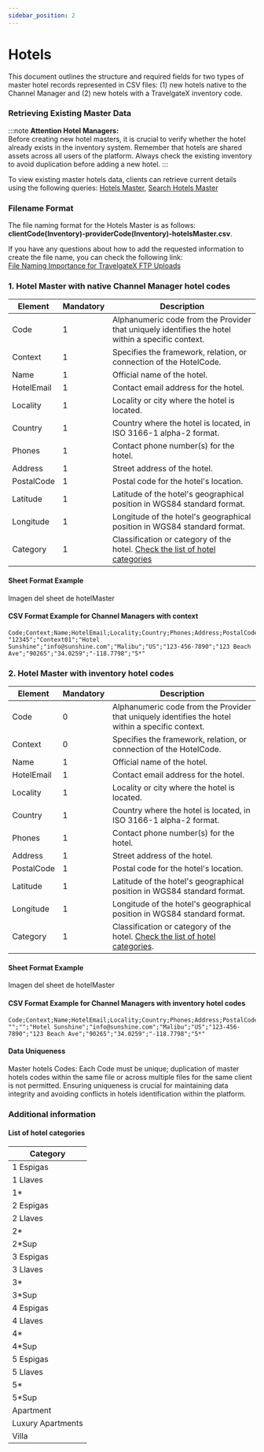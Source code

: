 ```yaml
---
sidebar_position: 2
---
```


# Hotels

This document outlines the structure and required fields for two types of master hotel records represented in CSV files: (1) new hotels native to the Channel Manager and (2) new hotels with a TravelgateX inventory code.

### Retrieving Existing Master Data

:::note
**Attention Hotel Managers:**  
Before creating new hotel masters, it is crucial to verify whether the hotel already exists in the inventory system. Remember that hotels are shared assets across all users of the platform. Always check the existing inventory to avoid duplication before adding a new hotel.
:::

To view existing master hotels data, clients can retrieve current details using the following queries: [Hotels Master](/docs/apis/for-buyers/hotel-push-buyers/graphql-hotel-push-buyers-api/masters/hotels-master/), [Search Hotels Master](/docs/apis/for-buyers/hotel-push-buyers/graphql-hotel-push-buyers-api/masters/hotels-master/search-hotels-master)


### Filename Format

The file naming format for the Hotels Master is as follows: **clientCode(Inventory)-providerCode(Inventory)-hotelsMaster.csv**. 

If you have any questions about how to add the requested information to create the file name, you can check the following link:  
[File Naming Importance for TravelgateX FTP Uploads](/docs/apis/for-buyers/hotel-push-buyers/csv-hotel-push-buyers-api/quickstart#3-file-naming-importance-for-travelgatex-ftp-uploads)

### 1. Hotel Master with native Channel Manager hotel codes 

| Element     | Mandatory | Description                                                                                       |
|-------------|-----|---------------------------------------------------------------------------------------------------|
| Code        |	  1   | Alphanumeric code from the Provider that uniquely identifies the hotel within a specific context. |
| Context     |	  1   | Specifies the framework, relation, or connection of the HotelCode.                                |
| Name        |   1   | Official name of the hotel.                                                                       |
| HotelEmail  |   1   | Contact email address for the hotel.                                                              |
| Locality    |   1   | Locality or city where the hotel is located.                                                      |
| Country     |   1   | Country where the hotel is located, in ISO 3166-1 alpha-2 format.                                 |
| Phones      |   1   | Contact phone number(s) for the hotel.                                                            |
| Address     |   1   | Street address of the hotel.                                                                      |
| PostalCode  |   1   | Postal code for the hotel's location.                                                             |
| Latitude    |   1   | Latitude of the hotel's geographical position in WGS84 standard format.                           |
| Longitude   |   1   | Longitude of the hotel's geographical position in WGS84 standard format.                          |
| Category    |   1   | Classification or category of the hotel. [Check the list of hotel categories](#list-of-hotel-categories) |

#### Sheet Format Example

Imagen del sheet de hotelMaster

#### CSV Format Example for Channel Managers with context

```
Code;Context;Name;HotelEmail;Locality;Country;Phones;Address;PostalCode;Latitude;Longitude;Category
"12345";"Context01";"Hotel Sunshine";"info@sunshine.com";"Malibu";"US";"123-456-7890";"123 Beach Ave";"90265";"34.0259";"-118.7798";"5*"
```

### 2. Hotel Master with inventory hotel codes


| Element     | Mandatory | Description                                                                                       |
|-------------|-----|---------------------------------------------------------------------------------------------------|
| Code        |	  0   | Alphanumeric code from the Provider that uniquely identifies the hotel within a specific context. |
| Context     |	  0   | Specifies the framework, relation, or connection of the HotelCode.                                |
| Name        |   1   | Official name of the hotel.                                                                       |
| HotelEmail  |   1   | Contact email address for the hotel.                                                              |
| Locality    |   1   | Locality or city where the hotel is located.                                                      |
| Country     |   1   | Country where the hotel is located, in ISO 3166-1 alpha-2 format.                                 |
| Phones      |   1   | Contact phone number(s) for the hotel.                                                            |
| Address     |   1   | Street address of the hotel.                                                                      |
| PostalCode  |   1   | Postal code for the hotel's location.                                                             |
| Latitude    |   1   | Latitude of the hotel's geographical position in WGS84 standard format.                           |
| Longitude   |   1   | Longitude of the hotel's geographical position in WGS84 standard format.                          |
| Category    |   1   | Classification or category of the hotel. [Check the list of hotel categories](#list-of-hotel-categories). |

#### Sheet Format Example

Imagen del sheet de hotelMaster

#### CSV Format Example for Channel Managers with inventory hotel codes

```
Code;Context;Name;HotelEmail;Locality;Country;Phones;Address;PostalCode;Latitude;Longitude;Category
"";"";"Hotel Sunshine";"info@sunshine.com";"Malibu";"US";"123-456-7890";"123 Beach Ave";"90265";"34.0259";"-118.7798";"5*"
```

#### Data Uniqueness
Master hotels Codes: Each Code must be unique; duplication of master hotels codes within the same file or across multiple files for the same client is not permitted. Ensuring uniqueness is crucial for maintaining data integrity and avoiding conflicts in hotels identification within the platform. 

### Additional information

#### List of hotel categories

| Category         
|------------------------------------
| 1 Espigas        
| 1 Llaves         
| 1*               
| 2 Espigas        
| 2 Llaves         
| 2*               
| 2*Sup            
| 3 Espigas        
| 3 Llaves         
| 3*               
| 3*Sup            
|4 Espigas
|4 Llaves
|4*
|4*Sup
|5 Espigas
|5 Llaves
|5*
|5*Sup
|Apartment
|Luxury Apartments
|Villa
